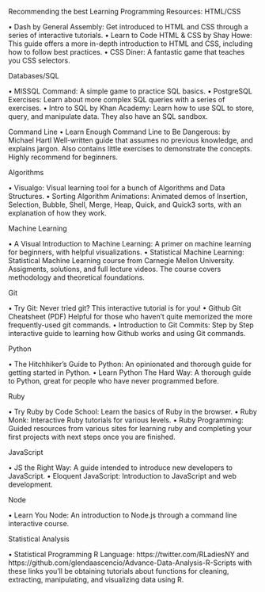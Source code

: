 Recommending the best Learning Programming Resources: 
HTML/CSS

•	Dash by General Assembly: Get introduced to HTML and CSS through a series of interactive tutorials.
•	Learn to Code HTML & CSS by Shay Howe: This guide offers a more in-depth introduction to HTML and CSS, including how to follow best practices.
•	CSS Diner: A fantastic game that teaches you CSS selectors.

Databases/SQL

•	MISSQL Command: A simple game to practice SQL basics.
•	PostgreSQL Exercises: Learn about more complex SQL queries with a series of exercises.
•	Intro to SQL by Khan Academy: Learn how to use SQL to store, query, and manipulate data. They also have an SQL sandbox.

Command Line
•	Learn Enough Command Line to Be Dangerous: by Michael Hartl
Well-written guide that assumes no previous knowledge, and explains jargon. Also contains little exercises to demonstrate the concepts. Highly recommend for beginners.

Algorithms

•	Visualgo: Visual learning tool for a bunch of Algorithms and Data Structures.
•	Sorting Algorithm Animations: Animated demos of Insertion, Selection, Bubble, Shell, Merge, Heap, Quick, and Quick3 sorts, with an explanation of how they work.

Machine Learning

•	A Visual Introduction to Machine Learning: A primer on machine learning for beginners, with helpful visualizations.
•	Statistical Machine Learning: Statistical Machine Learning course from Carnegie Mellon University. Assigments, solutions, and full lecture videos. The course covers methodology and theoretical foundations.

Git

•	Try Git: Never tried git? This interactive tutorial is for you!
•	Github Git Cheatsheet
(PDF) Helpful for those who haven't quite memorized the more frequently-used git commands.
•	Introduction to Git Commits: Step by Step interactive guide to learning how Github works and using Git commands.

Python

•	The Hitchhiker's Guide to Python: An opinionated and thorough guide for getting started in Python.
•	Learn Python The Hard Way: A thorough guide to Python, great for people who have never programmed before.

Ruby

•	Try Ruby by Code School: Learn the basics of Ruby in the browser.
•	Ruby Monk: Interactive Ruby tutorials for various levels.
•	Ruby Programming: Guided resources from various sites for learning ruby and completing your first projects with next steps once you are finished.

JavaScript

•	JS the Right Way: A guide intended to introduce new developers to JavaScript.
•	Eloquent JavaScript: Introduction to JavaScript and web development.

Node

•	Learn You Node:  An introduction to Node.js through a command line interactive course.

Statistical Analysis

•	Statistical Programming R Language: https://twitter.com/RLadiesNY and https://github.com/glendaascencio/Advance-Data-Analysis-R-Scripts with these links you'll be obtaining tutorials about functions for cleaning, extracting, manipulating, and visualizing data using R. 
